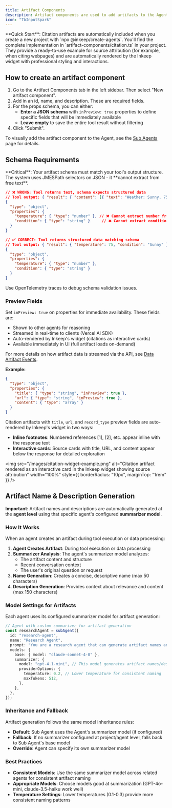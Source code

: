 ```yaml
---
title: Artifact Components
description: Artifact components are used to add artifacts to the Agent.
icon: "TbInputSpark"
---
```


<Snippet file="multi-agent-framework/artifacts.mdx" />

<Callout>
**Quick Start**: Citation artifacts are automatically included when you create a new project with `npx @inkeep/create-agents`. You'll find the complete implementation in `artifact-components/citation.ts` in your project. They provide a ready-to-use example for source attribution (for example, when citing webpages) and are automatically rendered by the Inkeep widget with professional styling and interactions.
</Callout>

## How to create an artifact component

1. Go to the Artifact Components tab in the left sidebar. Then select "New artifact component".
2. Add in an id, name, and description. These are required fields.
3. For the props schema, you can either:
   - **Enter a JSON schema** with `inPreview: true` properties to define specific fields that will be immediately available
   - **Leave empty** to save the entire tool result without filtering
4. Click "Submit".

To visually add the artifact component to the Agent, see the [Sub Agents](/visual-builder/sub-agents#adding-artifact-components) page for details.

## Schema Requirements

<Callout type="warning">
**Critical**: Your artifact schema must match your tool's output structure. The system uses JMESPath selectors on JSON - it **cannot extract from free text**.
</Callout>

```json
// ❌ WRONG: Tool returns text, schema expects structured data
// Tool output: { "result": { "content": [{ "text": "Weather: Sunny, 75°F" }] } }
{
  "type": "object", 
  "properties": {
    "temperature": { "type": "number" }, // ❌ Cannot extract number from text
    "condition": { "type": "string" }     // ❌ Cannot extract condition from text
  }
}

// ✅ CORRECT: Tool returns structured data matching schema
// Tool output: { "result": { "temperature": 75, "condition": "Sunny" } }
{
  "type": "object",
  "properties": {
    "temperature": { "type": "number" },
    "condition": { "type": "string" }
  }
}
```

Use OpenTelemetry traces to debug schema validation issues.

### Preview Fields

Set `inPreview: true` on properties for immediate availability. These fields are:
- Shown to other agents for reasoning
- Streamed in real-time to clients (Vercel AI SDK)
- Auto-rendered by Inkeep's widget (citations as interactive cards)
- Available immediately in UI (full artifact loads on-demand)

For more details on how artifact data is streamed via the API, see [Data Artifact Events](/talk-to-your-agents/api#data-artifact-events).

**Example:**

```json
{
  "type": "object",
  "properties": {
    "title": { "type": "string", "inPreview": true },
    "url": { "type": "string", "inPreview": true },
    "content": { "type": "array" }
  }
}
```

Citation artifacts with `title`, `url`, and `record_type` preview fields are auto-rendered by Inkeep's widget in two ways:
- **Inline footnotes**: Numbered references [1], [2], etc. appear inline with the response text
- **Interactive cards**: Source cards with title, URL, and content appear below the response for detailed exploration

<img
  src="/images/citation-widget-example.png"
  alt="Citation artifact rendered as an interactive card in the Inkeep widget showing source attribution"
  width="100%"
  style={{ borderRadius: "10px", marginTop: "1rem" }}
/>

## Artifact Name & Description Generation

**Important**: Artifact names and descriptions are automatically generated at the **agent level** using that specific agent's configured **summarizer model**.

### How It Works

When an agent creates an artifact during tool execution or data processing:

1. **Agent Creates Artifact**: During tool execution or data processing
2. **Summarizer Analysis**: The agent's summarizer model analyzes:
   - The artifact content and structure
   - Recent conversation context
   - The user's original question or request
3. **Name Generation**: Creates a concise, descriptive name (max 50 characters)
4. **Description Generation**: Provides context about relevance and content (max 150 characters)

### Model Settings for Artifacts

Each agent uses its configured summarizer model for artifact generation:

```typescript
// Agent with custom summarizer for artifact generation
const researchAgent = subAgent({
  id: "research-agent",
  name: "Research Agent",
  prompt: "You are a research agent that can generate artifact names and descriptions",
  models: {
    base: { model: "claude-sonnet-4-0" },
    summarizer: {
      model: "gpt-4.1-mini", // This model generates artifact names/descriptions
      providerOptions: {
        temperature: 0.2, // Lower temperature for consistent naming
        maxTokens: 512,
      },
    },
  },
});
```

### Inheritance and Fallback

Artifact generation follows the same model inheritance rules:

- **Default**: Sub Agent uses the Agent's summarizer model (if configured)
- **Fallback**: If no summarizer configured at project/agent level, falls back to Sub Agent's base model
- **Override**: Agent can specify its own summarizer model

### Best Practices

- **Consistent Models**: Use the same summarizer model across related agents for consistent artifact naming
- **Appropriate Models**: Choose models good at summarization (GPT-4o-mini, claude-3.5-haiku work well)
- **Temperature Settings**: Lower temperatures (0.1-0.3) provide more consistent naming patterns
